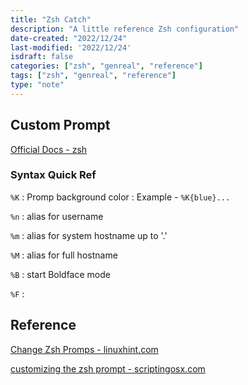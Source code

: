 ```yaml
---
title: "Zsh Catch"
description: "A little reference Zsh configuration"
date-created: "2022/12/24"
last-modified: '2022/12/24'
isdraft: false
categories: ["zsh", "genreal", "reference"]
tags: ["zsh", "genreal", "reference"]
type: "note"
---
```


## Custom Prompt 

[Official Docs - zsh](https://zsh.sourceforge.io/Doc/Release/Prompt-Expansion.html#Prompt-Expansion)


### Syntax Quick Ref 

`%K`
: Promp background color 
: Example - `%K{blue}...`

`%n`
: alias for username

`%m`
: alias for system hostname up to '.'

`%M`
: alias for full hostname

`%B`
: start Boldface mode

`%F`
: 

## Reference 

[Change Zsh Promps - linuxhint.com](https://linuxhint.com/change-zsh-prompt-name/#:~:text=How%20to%20Customize%20the%20ZSH,how%20the%20ZSH%20prompt%20appears.)

[ customizing the zsh prompt - scriptingosx.com](https://scriptingosx.com/2019/07/moving-to-zsh-06-customizing-the-zsh-prompt/)
